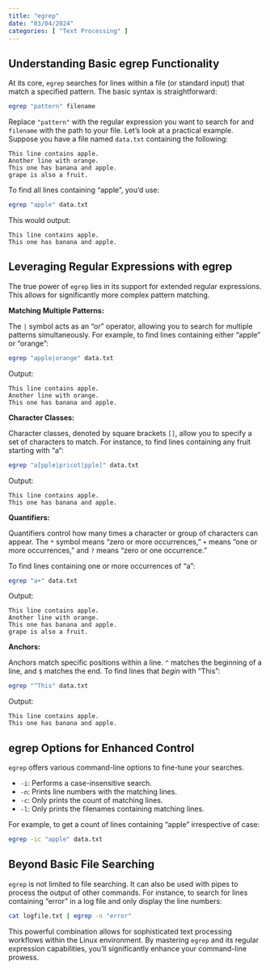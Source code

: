 ```yaml
---
title: "egrep"
date: "03/04/2024"
categories: [ "Text Processing" ]
---
```

## Understanding Basic egrep Functionality

At its core, `egrep` searches for lines within a file (or standard input) that match a specified pattern. The basic syntax is straightforward:

```bash
egrep "pattern" filename
```

Replace `"pattern"` with the regular expression you want to search for and `filename` with the path to your file.  Let's look at a practical example. Suppose you have a file named `data.txt` containing the following:

```
This line contains apple.
Another line with orange.
This one has banana and apple.
grape is also a fruit.
```

To find all lines containing "apple", you'd use:

```bash
egrep "apple" data.txt
```

This would output:

```
This line contains apple.
This one has banana and apple.
```


## Leveraging Regular Expressions with egrep

The true power of `egrep` lies in its support for extended regular expressions.  This allows for significantly more complex pattern matching.

**Matching Multiple Patterns:**

The `|` symbol acts as an "or" operator, allowing you to search for multiple patterns simultaneously.  For example, to find lines containing either "apple" or "orange":

```bash
egrep "apple|orange" data.txt
```

Output:

```
This line contains apple.
Another line with orange.
This one has banana and apple.
```

**Character Classes:**

Character classes, denoted by square brackets `[]`, allow you to specify a set of characters to match. For instance, to find lines containing any fruit starting with "a":

```bash
egrep "a[pple|pricot|pple]" data.txt
```

Output:

```
This line contains apple.
This one has banana and apple.
```

**Quantifiers:**

Quantifiers control how many times a character or group of characters can appear.  The `*` symbol means "zero or more occurrences," `+` means "one or more occurrences," and `?` means "zero or one occurrence."

To find lines containing one or more occurrences of "a":

```bash
egrep "a+" data.txt
```

Output:

```
This line contains apple.
Another line with orange.
This one has banana and apple.
grape is also a fruit.
```

**Anchors:**

Anchors match specific positions within a line. `^` matches the beginning of a line, and `$` matches the end.  To find lines that *begin* with "This":

```bash
egrep "^This" data.txt
```

Output:

```
This line contains apple.
This one has banana and apple.
```


##  egrep Options for Enhanced Control

`egrep` offers various command-line options to fine-tune your searches.

* `-i`: Performs a case-insensitive search.
* `-n`: Prints line numbers with the matching lines.
* `-c`: Only prints the count of matching lines.
* `-l`: Only prints the filenames containing matching lines.


For example, to get a count of lines containing "apple" irrespective of case:

```bash
egrep -ic "apple" data.txt
```


##  Beyond Basic File Searching


`egrep` is not limited to file searching.  It can also be used with pipes to process the output of other commands.  For instance, to search for lines containing "error" in a log file and only display the line numbers:


```bash
cat logfile.txt | egrep -n "error"
```

This powerful combination allows for sophisticated text processing workflows within the Linux environment.  By mastering `egrep` and its regular expression capabilities, you'll significantly enhance your command-line prowess.

